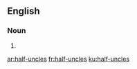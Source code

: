 ==English==

===Noun===
{{head|en|plural|head=[[half]]-[[uncle]]s}}

# {{plural of|half-uncle|lang=en}}

[[ar:half-uncles]]
[[fr:half-uncles]]
[[ku:half-uncles]]